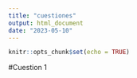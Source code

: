 ```yaml
---
title: "cuestiones"
output: html_document
date: "2023-05-10"
---
```


```r
knitr::opts_chunk$set(echo = TRUE)
```

#Cuestion 1

